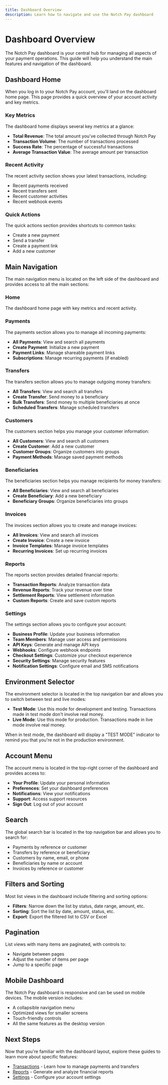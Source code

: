 ```yaml
---
title: Dashboard Overview
description: Learn how to navigate and use the Notch Pay dashboard
---
```


# Dashboard Overview

The Notch Pay dashboard is your central hub for managing all aspects of your payment operations. This guide will help you understand the main features and navigation of the dashboard.

## Dashboard Home

When you log in to your Notch Pay account, you'll land on the dashboard home page. This page provides a quick overview of your account activity and key metrics.

### Key Metrics

The dashboard home displays several key metrics at a glance:

- **Total Revenue**: The total amount you've collected through Notch Pay
- **Transaction Volume**: The number of transactions processed
- **Success Rate**: The percentage of successful transactions
- **Average Transaction Value**: The average amount per transaction

### Recent Activity

The recent activity section shows your latest transactions, including:

- Recent payments received
- Recent transfers sent
- Recent customer activities
- Recent webhook events

### Quick Actions

The quick actions section provides shortcuts to common tasks:

- Create a new payment
- Send a transfer
- Create a payment link
- Add a new customer

## Main Navigation

The main navigation menu is located on the left side of the dashboard and provides access to all the main sections:

### Home

The dashboard home page with key metrics and recent activity.

### Payments

The payments section allows you to manage all incoming payments:

- **All Payments**: View and search all payments
- **Create Payment**: Initialize a new payment
- **Payment Links**: Manage shareable payment links
- **Subscriptions**: Manage recurring payments (if enabled)

### Transfers

The transfers section allows you to manage outgoing money transfers:

- **All Transfers**: View and search all transfers
- **Create Transfer**: Send money to a beneficiary
- **Bulk Transfers**: Send money to multiple beneficiaries at once
- **Scheduled Transfers**: Manage scheduled transfers

### Customers

The customers section helps you manage your customer information:

- **All Customers**: View and search all customers
- **Create Customer**: Add a new customer
- **Customer Groups**: Organize customers into groups
- **Payment Methods**: Manage saved payment methods

### Beneficiaries

The beneficiaries section helps you manage recipients for money transfers:

- **All Beneficiaries**: View and search all beneficiaries
- **Create Beneficiary**: Add a new beneficiary
- **Beneficiary Groups**: Organize beneficiaries into groups

### Invoices

The invoices section allows you to create and manage invoices:

- **All Invoices**: View and search all invoices
- **Create Invoice**: Create a new invoice
- **Invoice Templates**: Manage invoice templates
- **Recurring Invoices**: Set up recurring invoices

### Reports

The reports section provides detailed financial reports:

- **Transaction Reports**: Analyze transaction data
- **Revenue Reports**: Track your revenue over time
- **Settlement Reports**: View settlement information
- **Custom Reports**: Create and save custom reports

### Settings

The settings section allows you to configure your account:

- **Business Profile**: Update your business information
- **Team Members**: Manage user access and permissions
- **API Keys**: Generate and manage API keys
- **Webhooks**: Configure webhook endpoints
- **Checkout Settings**: Customize your checkout experience
- **Security Settings**: Manage security features
- **Notification Settings**: Configure email and SMS notifications

## Environment Selector

The environment selector is located in the top navigation bar and allows you to switch between test and live modes:

- **Test Mode**: Use this mode for development and testing. Transactions made in test mode don't involve real money.
- **Live Mode**: Use this mode for production. Transactions made in live mode involve real money.

When in test mode, the dashboard will display a "TEST MODE" indicator to remind you that you're not in the production environment.

## Account Menu

The account menu is located in the top-right corner of the dashboard and provides access to:

- **Your Profile**: Update your personal information
- **Preferences**: Set your dashboard preferences
- **Notifications**: View your notifications
- **Support**: Access support resources
- **Sign Out**: Log out of your account

## Search

The global search bar is located in the top navigation bar and allows you to search for:

- Payments by reference or customer
- Transfers by reference or beneficiary
- Customers by name, email, or phone
- Beneficiaries by name or account
- Invoices by reference or customer

## Filters and Sorting

Most list views in the dashboard include filtering and sorting options:

- **Filters**: Narrow down the list by status, date range, amount, etc.
- **Sorting**: Sort the list by date, amount, status, etc.
- **Export**: Export the filtered list to CSV or Excel

## Pagination

List views with many items are paginated, with controls to:

- Navigate between pages
- Adjust the number of items per page
- Jump to a specific page

## Mobile Dashboard

The Notch Pay dashboard is responsive and can be used on mobile devices. The mobile version includes:

- A collapsible navigation menu
- Optimized views for smaller screens
- Touch-friendly controls
- All the same features as the desktop version

## Next Steps

Now that you're familiar with the dashboard layout, explore these guides to learn more about specific features:

- [Transactions](/dashboard/transactions) - Learn how to manage payments and transfers
- [Reports](/dashboard/reports) - Generate and analyze financial reports
- [Settings](/dashboard/settings) - Configure your account settings